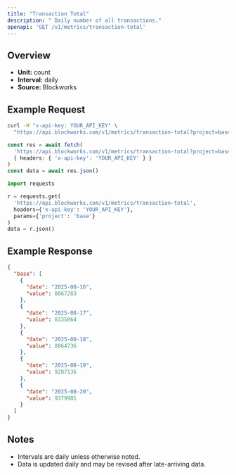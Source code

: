 ```yaml
---
title: "Transaction Total"
description: " Daily number of all transactions."
openapi: 'GET /v1/metrics/transaction-total'
---
```


## Overview

- **Unit:** count
- **Interval:** daily
- **Source:** Blockworks

## Example Request

<CodeGroup>

```bash cURL
curl -H "x-api-key: YOUR_API_KEY" \
  "https://api.blockworks.com/v1/metrics/transaction-total?project=base"
```

```typescript TypeScript
const res = await fetch(
  'https://api.blockworks.com/v1/metrics/transaction-total?project=base',
  { headers: { 'x-api-key': 'YOUR_API_KEY' } }
)
const data = await res.json()
```

```python Python
import requests

r = requests.get(
  'https://api.blockworks.com/v1/metrics/transaction-total',
  headers={'x-api-key': 'YOUR_API_KEY'},
  params={'project': 'base'}
)
data = r.json()
```

</CodeGroup>

## Example Response

```json
{
  "base": [
    {
      "date": "2025-08-16",
      "value": 8067283
    },
    {
      "date": "2025-08-17",
      "value": 8335864
    },
    {
      "date": "2025-08-18",
      "value": 8864736
    },
    {
      "date": "2025-08-19",
      "value": 9287136
    },
    {
      "date": "2025-08-20",
      "value": 9379901
    }
  ]
}
```

## Notes
- Intervals are daily unless otherwise noted.
- Data is updated daily and may be revised after late-arriving data.
